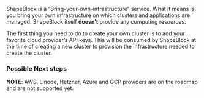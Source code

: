 
ShapeBlock is a “Bring-your-own-infrastructure” service. What it means is, you bring your own infrastructure on which clusters and applications are managed. ShapeBlock itself **doesn’t** provide any computing resources.

The first thing you need to do to create your own cluster is to add your favorite cloud provider’s API keys. This will be consumed by ShapeBlock at the time of creating a new cluster to provision the infrastructure needed to create the cluster.

### Possible Next steps

<Card title="Add a DigitalOcean API key" icon="digital-ocean" iconType="duotone" href="digitalocean"/>


**NOTE**: AWS, Linode, Hetzner, Azure and GCP providers are on the roadmap and are not supported yet.
